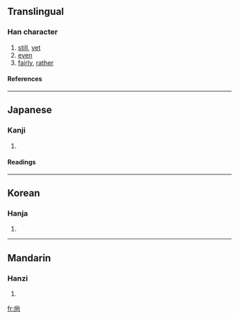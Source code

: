 {{see|尚}}

==Translingual==
===Han character===
{{Han char|rn=42|rad=小|as=05|sn=8|four=|canj=火月口 (FBR), XX火月口 (XXFBR)}}
# [[still]], [[yet]]
# [[even]]
# [[fairly]], [[rather]]
====References====
{{Han ref|kx=0297.110|dkj=07493|hdz=10563.050|uh=5C19|ud=23577}}
----
==Japanese==
===Kanji===
{{ja-kanji|grade=|rs=小05}}
# {{defn|Japanese}} 
====Readings====
{{ja-readings|on=[[しょう]] (shō)|kun=}}
----
==Korean==
===Hanja===
{{ko-hanja|hangeul=상|rv=sang|mr=sang}}
# {{defn|Korean}}
----
==Mandarin==
===Hanzi===
{{cmn-hanzi|pin=[[shàng]] ([[shang4]])|wg=shang<sup>4</sup>}}
# {{defn|Mandarin}}

[[fr:尙]]
